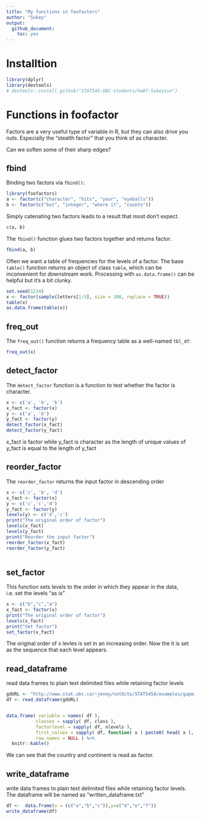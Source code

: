 ---
title: "My functions in foofactors"
author: "Sukey"
output:
  github_document:
    toc: yes
---

# Installtion
```{r}
library(dplyr)
library(devtools)
# devtools::install_github("STAT545-UBC-students/hw07-Sukeysun")
```

# Functions in foofactor
Factors are a very useful type of variable in R, but they can also drive you nuts. Especially the "stealth factor" that you think of as character.

Can we soften some of their sharp edges?

## fbind
Binding two factors via `fbind()`:

```{r}
library(foofactors)
a <- factor(c("character", "hits", "your", "eyeballs"))
b <- factor(c("but", "integer", "where it", "counts"))
```

Simply catenating two factors leads to a result that most don't expect.

```{r}
c(a, b)
```

The `fbind()` function glues two factors together and returns factor.

```{r}
fbind(a, b)
```

Often we want a table of frequencies for the levels of a factor. The base `table()` function returns an object of class `table`, which can be inconvenient for downstream work.  Processing with `as.data.frame()` can be helpful but it's a bit clunky.

```{r}
set.seed(1234)
x <- factor(sample(letters[1:5], size = 100, replace = TRUE))
table(x)
as.data.frame(table(x))
```

## freq_out

The `freq_out()` function returns a frequency table as a well-named `tbl_df`:

```{r}
freq_out(x)
```


## detect_factor

The `detect_factor` function is a function to test whether the factor is character.

```{r}
x <- c('a', 'b', 'b')
x_fact <- factor(x)
y <- c('a', 'b')
y_fact <- factor(y)
detect_factor(x_fact)
detect_factor(y_fact)
```
x_fact is  factor while y_fact is character as the length of unique values of y_fact is equal to the length of y_fact

## reorder_factor

The `reorder_factor` returns the input factor in descending order
```{r}
x <- c('c', 'b', 'd')
x_fact <- factor(x)
y <- c('c','c','d')
y_fact <- factor(y)
levels(y) <- c('d','c')
print("The original order of factor")
levels(x_fact)
levels(y_fact)
print("Reorder the input factor")
reorder_factor(x_fact)
reorder_factor(y_fact)
  
```

## set_factor
This function  sets levels to the order in which they appear in the data, i.e. set the levels “as is”
```{r}
x <- c("b","c","a")
x_fact <- factor(x)
print("The original order of factor")
levels(x_fact)
print("Set factor")
set_factor(x_fact)
```

The original order of x levles is set in an increasing order. Now the it is set as the sequence that each level appears.

## read_dataframe
read data frames to plain text delimited files while retaining factor levels

```{r}
gdURL <- "http://www.stat.ubc.ca/~jenny/notOcto/STAT545A/examples/gapminder/data/gapminderDataFiveYear.txt"
df <- read_dataframe(gdURL)


data.frame( variable = names( df ),
           classes = sapply( df, class ),
           factorlevel = sapply( df, nlevels ),
           first_values = sapply( df, function( x ) paste0( head( x ),  collapse = ", ") ),
           row.names = NULL ) %>%
  knitr::kable()
```

We can see that the country and continent is read as factor.

## write_dataframe
write data frames to plain text delimited files while retaining factor levels. The dataframe will be named as "written_dataframe.txt"
```{r}
df <-  data.frame(x = (c("a","b","c")),y=c("d","e","f"))
write_dataframe(df)
```

